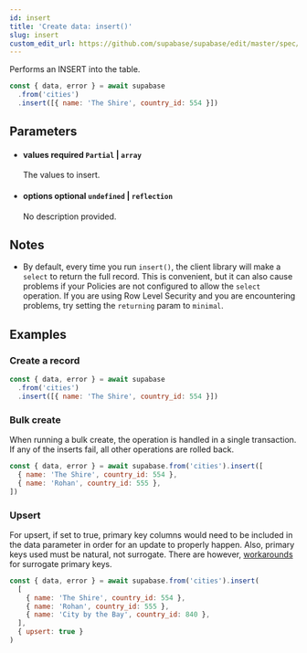 ```yaml
---
id: insert
title: 'Create data: insert()'
slug: insert
custom_edit_url: https://github.com/supabase/supabase/edit/master/spec/supabase_js_v1_legacy.yml
---
```



Performs an INSERT into the table.

```js
const { data, error } = await supabase
  .from('cities')
  .insert([{ name: 'The Shire', country_id: 554 }])
```

## Parameters

<ul className="method-list-group">
  
<li className="method-list-item">
  <h4 className="method-list-item-label">
    <span className="method-list-item-label-name">
      values
    </span>
    <span className="method-list-item-label-badge required">
      required
    </span>
    <span className="method-list-item-validation">
      <code>Partial</code> | <code>array</code>
    </span>
  </h4>
  <div class="method-list-item-description">

The values to insert.

  </div>
  
</li>

<li className="method-list-item">
  <h4 className="method-list-item-label">
    <span className="method-list-item-label-name">
      options
    </span>
    <span className="method-list-item-label-badge false">
      optional
    </span>
    <span className="method-list-item-validation">
      <code>undefined</code> | <code>reflection</code>
    </span>
  </h4>
  <div class="method-list-item-description">

No description provided.

  </div>
  
</li>

</ul>

## Notes

- By default, every time you run `insert()`, the client library will make a `select` to return the full record.
  This is convenient, but it can also cause problems if your Policies are not configured to allow the `select` operation.
  If you are using Row Level Security and you are encountering problems, try setting the `returning` param to `minimal`.

## Examples

### Create a record

```js
const { data, error } = await supabase
  .from('cities')
  .insert([{ name: 'The Shire', country_id: 554 }])
```

### Bulk create

When running a bulk create, the operation is handled in a single transaction. If any of the inserts fail, all other operations are
rolled back.

```js
const { data, error } = await supabase.from('cities').insert([
  { name: 'The Shire', country_id: 554 },
  { name: 'Rohan', country_id: 555 },
])
```

### Upsert

For upsert, if set to true, primary key columns would need to be included
in the data parameter in order for an update to properly happen. Also, primary keys
used must be natural, not surrogate. There are however,
[workarounds](https://github.com/PostgREST/postgrest/issues/1118)
for surrogate primary keys.

```js
const { data, error } = await supabase.from('cities').insert(
  [
    { name: 'The Shire', country_id: 554 },
    { name: 'Rohan', country_id: 555 },
    { name: 'City by the Bay', country_id: 840 },
  ],
  { upsert: true }
)
```

